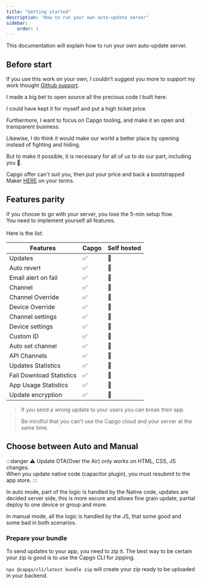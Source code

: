 ```yaml
---
title: "Getting started"
description: "How to run your own auto-update server"
sidebar:
    order: 1
---
```



This documentation will explain how to run your own auto-update server.

## Before start

If you use this work on your own, I couldn't suggest you more to support my work thought [Github support](https://github.com/sponsors/riderx).

I made a big bet to open source all the precious code I built here.

I could have kept it for myself and put a high ticket price.

Furthermore, I want to focus on Capgo tooling, and make it an open and transparent business.

Likewise, I do think it would make our world a better place by opening instead of fighting and hiding.

But to make it possible, it is necessary for all of us to do our part, including you 🥹.

Capgo offer can't suit you, then put your price and back a bootstrapped Maker [HERE](https://github.com/sponsors/riderx) on your terms.

## Features parity

If you choose to go with your server, you lose the 5-min setup flow.\
You need to implement yourself all features.\
\
Here is the list:

| Features                 | Capgo | Self hosted |
| ------------------------ | ----- | ----------- |
| Updates                  | ✅     | 🚧          |
| Auto revert              | ✅     | 🚧          |
| Email alert on fail      | ✅     | 🚧          |
| Channel                  | ✅     | 🚧          |
| Channel Override         | ✅     | 🚧          |
| Device Override          | ✅     | 🚧          |
| Channel settings         | ✅     | 🚧          |
| Device settings          | ✅     | 🚧          |
| Custom ID                | ✅     | 🚧          |
| Auto set channel         | ✅     | 🚧          |
| API Channels             | ✅     | 🚧          |
| Updates Statistics       | ✅     | 🚧          |
| Fail Download Statistics | ✅     | 🚧          |
| App Usage Statistics     | ✅     | 🚧          |
| Update encryption        | ✅     | 🚧          |

> If you send a wrong update to your users you can break their app.

> Be mindful that you can't use the Capgo cloud and your server at the same time.

## Choose between Auto and Manual

:::danger
⚠️ Update OTA(Over the Air) only works on HTML, CSS, JS changes.\
When you update native code (capacitor plugin), you must resubmit to the app store.
:::

In auto mode, part of the logic is handled by the Native code, updates are decided server side, this is more secure and allows fine grain update, partial deploy to one device or group and more.

In manual mode, all the logic is handled by the JS, that some good and some bad in both scenarios.

### Prepare your bundle

To send updates to your app, you need to zip it.
The best way to be certain your zip is good is to use the Capgo CLI for zipping.

`npx @capgo/cli/latest bundle zip` will create your zip ready to be uploaded in your backend.

<LinkCard
	title="Auto update"
	href="/docs/self-hosted/auto-update/"
/>

<LinkCard
	title="Manual"
	href="/docs/self-hosted/manual/"
/>
